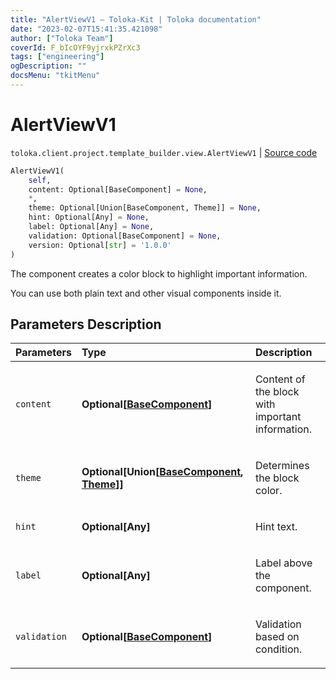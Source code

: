 ```yaml
---
title: "AlertViewV1 — Toloka-Kit | Toloka documentation"
date: "2023-02-07T15:41:35.421098"
author: ["Toloka Team"]
coverId: F_bIcOYF9yjrxkPZrXc3
tags: ["engineering"]
ogDescription: ""
docsMenu: "tkitMenu"
---
```


# AlertViewV1
`toloka.client.project.template_builder.view.AlertViewV1` | [Source code](https://github.com/Toloka/toloka-kit/blob/v1.1.3/src/client/project/template_builder/view.py#L77)

```python
AlertViewV1(
    self,
    content: Optional[BaseComponent] = None,
    *,
    theme: Optional[Union[BaseComponent, Theme]] = None,
    hint: Optional[Any] = None,
    label: Optional[Any] = None,
    validation: Optional[BaseComponent] = None,
    version: Optional[str] = '1.0.0'
)
```

The component creates a color block to highlight important information.

You can use both plain text and other visual components inside it.

## Parameters Description

| Parameters | Type | Description |
| :----------| :----| :-----------|
`content`|**Optional\[[BaseComponent](/docs/toloka-kit/reference/toloka.client.project.template_builder.base.BaseComponent)\]**|<p>Content of the block with important information.</p>
`theme`|**Optional\[Union\[[BaseComponent](/docs/toloka-kit/reference/toloka.client.project.template_builder.base.BaseComponent), [Theme](/docs/toloka-kit/reference/toloka.client.project.template_builder.view.AlertViewV1.Theme)\]\]**|<p>Determines the block color.</p>
`hint`|**Optional\[Any\]**|<p>Hint text.</p>
`label`|**Optional\[Any\]**|<p>Label above the component.</p>
`validation`|**Optional\[[BaseComponent](/docs/toloka-kit/reference/toloka.client.project.template_builder.base.BaseComponent)\]**|<p>Validation based on condition.</p>
